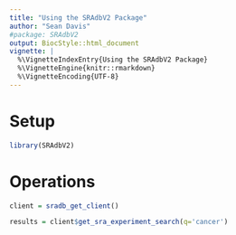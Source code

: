 ```yaml
---
title: "Using the SRAdbV2 Package"
author: "Sean Davis"
#package: SRAdbV2
output: BiocStyle::html_document
vignette: |
  %\VignetteIndexEntry{Using the SRAdbV2 Package}
  %\VignetteEngine{knitr::rmarkdown}
  %\VignetteEncoding{UTF-8}  
---
```


# Setup

```r
library(SRAdbV2)
```

# Operations

```r
client = sradb_get_client()
```

```r
results = client$get_sra_experiment_search(q='cancer')
```